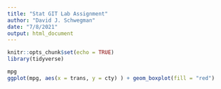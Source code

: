 ```yaml
---
title: "Stat GIT Lab Assignment"
author: "David J. Schwegman"
date: "7/8/2021"
output: html_document
---
```


```r
knitr::opts_chunk$set(echo = TRUE)
library(tidyverse)


```


```r
mpg
ggplot(mpg, aes(x = trans, y = cty) ) + geom_boxplot(fill = "red")

```